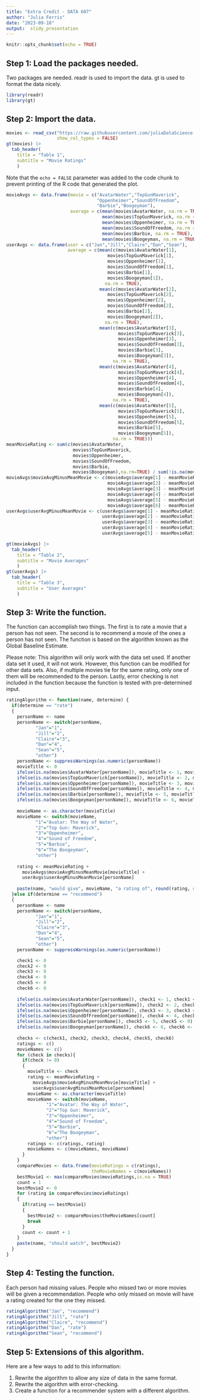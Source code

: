 ---
title: "Extra Credit - DATA 607"
author: "Julia Ferris"
date: "2023-09-18"
output:  slidy_presentation
---

```{r setup, include=FALSE}
knitr::opts_chunk$set(echo = TRUE)
```

## Step 1: Load the packages needed.

Two packages are needed. readr is used to import the data. gt is used to format the data nicely.

```{r load-libraries}
library(readr)
library(gt)
```

## Step 2: Import the data.

```{r load-data}
movies <- read_csv("https://raw.githubusercontent.com/juliaDataScience-22/cuny-fall-23/manage-acquire-data/newMovieRatings.csv", 
                   show_col_types = FALSE)
gt(movies) |>   
  tab_header(     
    title = "Table 1",
    subtitle = "Movie Ratings"
    )
```

Note that the `echo = FALSE` parameter was added to the code chunk to prevent printing of the R code that generated the plot.

```{r create-needed-dataframes}
movieAvgs <- data.frame(movie = c("AvatarWater","TopGunMaverick",
                                  "Oppenheimer","SoundOfFreedom",
                                  "Barbie","Boogeyman"),
                        average = c(mean(movies$AvatarWater, na.rm = TRUE),
                                    mean(movies$TopGunMaverick, na.rm = TRUE),
                                    mean(movies$Oppenheimer, na.rm = TRUE),
                                    mean(movies$SoundOfFreedom, na.rm = TRUE),
                                    mean(movies$Barbie, na.rm = TRUE),
                                    mean(movies$Boogeyman, na.rm = TRUE)))
userAvgs <- data.frame(user = c("Jan","Jill","Claire","Dan","Sean"),
                       average = c(mean(c(movies$AvatarWater[1],
                                      movies$TopGunMaverick[1],
                                      movies$Oppenheimer[1],
                                      movies$SoundOfFreedom[1],
                                      movies$Barbie[1],
                                      movies$Boogeyman[1]),
                                     na.rm = TRUE),
                                   mean(c(movies$AvatarWater[2],
                                      movies$TopGunMaverick[2],
                                      movies$Oppenheimer[2],
                                      movies$SoundOfFreedom[2],
                                      movies$Barbie[2],
                                      movies$Boogeyman[2]),
                                     na.rm = TRUE),
                                   mean(c(movies$AvatarWater[3],
                                          movies$TopGunMaverick[3],
                                          movies$Oppenheimer[3],
                                          movies$SoundOfFreedom[3],
                                          movies$Barbie[3],
                                          movies$Boogeyman[3]),
                                        na.rm = TRUE),
                                   mean(c(movies$AvatarWater[4],
                                          movies$TopGunMaverick[4],
                                          movies$Oppenheimer[4],
                                          movies$SoundOfFreedom[4],
                                          movies$Barbie[4],
                                          movies$Boogeyman[4]),
                                        na.rm = TRUE),
                                   mean(c(movies$AvatarWater[5],
                                          movies$TopGunMaverick[5],
                                          movies$Oppenheimer[5],
                                          movies$SoundOfFreedom[5],
                                          movies$Barbie[5],
                                          movies$Boogeyman[5]),
                                        na.rm = TRUE)))
meanMovieRating <- sum(c(movies$AvatarWater, 
                         movies$TopGunMaverick, 
                         movies$Oppenheimer, 
                         movies$SoundOfFreedom, 
                         movies$Barbie, 
                         movies$Boogeyman),na.rm=TRUE) / sum(!is.na(movies[2:7]))
movieAvgs$movieAvgMinusMeanMovie <- c(movieAvgs$average[1] - meanMovieRating,
                                      movieAvgs$average[2] - meanMovieRating,
                                      movieAvgs$average[3] - meanMovieRating,
                                      movieAvgs$average[4] - meanMovieRating,
                                      movieAvgs$average[5] - meanMovieRating,
                                      movieAvgs$average[6] - meanMovieRating)
userAvgs$userAvgMinusMeanMovie <- c(userAvgs$average[1] - meanMovieRating,
                                    userAvgs$average[2] - meanMovieRating,
                                    userAvgs$average[3] - meanMovieRating,
                                    userAvgs$average[4] - meanMovieRating,
                                    userAvgs$average[5] - meanMovieRating)

gt(movieAvgs) |>   
  tab_header(     
    title = "Table 2",
    subtitle = "Movie Averages"
    )
gt(userAvgs) |>   
  tab_header(     
    title = "Table 3",
    subtitle = "User Averages"
    )
```

## Step 3: Write the function.

The function can accomplish two things. The first is to rate a movie that a person has not seen. The second is to recommend a movie of the ones a person has not seen. The function is based on the algorithm known as the Global Baseline Estimate.

Please note: This algorithm will only work with the data set used. If another data set it used, it will not work. However, this function can be modified for other data sets. Also, if multiple movies tie for the same rating, only one of them will be recommended to the person. Lastly, error checking is not included in the function because the function is tested with pre-determined input.

```{r function}
ratingAlgorithm <- function(name, determine) {
  if(determine == "rate")
  {
    personName <- name
    personName <- switch(personName,
           "Jan"="1",
           "Jill"="2",
           "Claire"="3",
           "Dan"="4",
           "Sean"="5",
           "other")
    personName <- suppressWarnings(as.numeric(personName))
    movieTitle <- 0
    ifelse(is.na(movies$AvatarWater[personName]), movieTitle <- 1, movieTitle <- movieTitle)
    ifelse(is.na(movies$TopGunMaverick[personName]), movieTitle <- 2, movieTitle <- movieTitle)
    ifelse(is.na(movies$Oppenheimer[personName]), movieTitle <- 3, movieTitle <- movieTitle)
    ifelse(is.na(movies$SoundOfFreedom[personName]), movieTitle <- 4, movieTitle <- movieTitle)
    ifelse(is.na(movies$Barbie[personName]), movieTitle <- 5, movieTitle <- movieTitle)
    ifelse(is.na(movies$Boogeyman[personName]), movieTitle <- 6, movieTitle <- movieTitle)
    
    movieName <- as.character(movieTitle)
    movieName <- switch(movieName,
           "1"="Avatar: The Way of Water",
           "2"="Top Gun: Maverick",
           "3"="Oppenheimer",
           "4"="Sound of Freedom",
           "5"="Barbie",
           "6"="The Boogeyman",
           "other")
    
    rating <- meanMovieRating + 
      movieAvgs$movieAvgMinusMeanMovie[movieTitle] + 
      userAvgs$userAvgMinusMeanMovie[personName]
    
    paste(name, "would give", movieName, "a rating of", round(rating, digits = 2))
  }else if(determine == "recommend")
  {
    personName <- name
    personName <- switch(personName,
           "Jan"="1",
           "Jill"="2",
           "Claire"="3",
           "Dan"="4",
           "Sean"="5",
           "other")
    personName <- suppressWarnings(as.numeric(personName))

    check1 <- 0
    check2 <- 0
    check3 <- 0
    check4 <- 0
    check5 <- 0
    check6 <- 0
    
    ifelse(is.na(movies$AvatarWater[personName]), check1 <- 1, check1 <- 0)
    ifelse(is.na(movies$TopGunMaverick[personName]), check2 <- 2, check2 <- 0)
    ifelse(is.na(movies$Oppenheimer[personName]), check3 <- 3, check3 <- 0)
    ifelse(is.na(movies$SoundOfFreedom[personName]), check4 <- 4, check4 <- 0)
    ifelse(is.na(movies$Barbie[personName]), check5 <- 5, check5 <- 0)
    ifelse(is.na(movies$Boogeyman[personName]), check6 <- 6, check6 <- 0)
    
    checks <- c(check1, check2, check3, check4, check5, check6)
    ratings <- c()
    movieNames <- c()
    for (check in checks){
      if(check != 0)
      {
        movieTitle <- check
        rating <- meanMovieRating + 
          movieAvgs$movieAvgMinusMeanMovie[movieTitle] + 
          userAvgs$userAvgMinusMeanMovie[personName]
        movieName <- as.character(movieTitle)
        movieName <- switch(movieName,
               "1"="Avatar: The Way of Water",
               "2"="Top Gun: Maverick",
               "3"="Oppenheimer",
               "4"="Sound of Freedom",
               "5"="Barbie",
               "6"="The Boogeyman",
               "other")
        ratings <- c(ratings, rating)
        movieNames <- c(movieNames, movieName)
      }
    }
    compareMovies <- data.frame(movieRatings = c(ratings),
                                theMovieNames = c(movieNames))
    bestMovie1 <- max(compareMovies$movieRatings,is.na = TRUE)
    count = 1
    bestMovie2 <- 0
    for (rating in compareMovies$movieRatings)
    {
      if(rating == bestMovie1)
      {
        bestMovie2 <- compareMovies$theMovieNames[count]
        break
      }
      count <- count + 1
    }
    paste(name, "should watch", bestMovie2)
  }
}
```

## Step 4: Testing the function.

Each person had missing values. People who missed two or more movies will be given a recommendation. People who only missed on movie will have a rating created for the one they missed.

```{r use-function}
ratingAlgorithm("Jan", "recommend")
ratingAlgorithm("Jill", "rate")
ratingAlgorithm("Claire", "recommend")
ratingAlgorithm("Dan", "rate")
ratingAlgorithm("Sean", "recommend")
```

## Step 5: Extensions of this algorithm.

Here are a few ways to add to this information:

1.  Rewrite the algorithm to allow any size of data in the same format.
2.  Rewrite the algorithm with error-checking.
3.  Create a function for a recommender system with a different algorithm.
